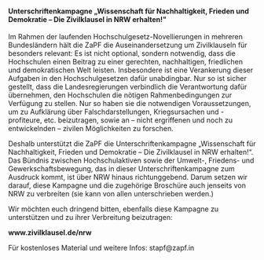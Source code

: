 ==== Unterschriftenkampagne „Wissenschaft für Nachhaltigkeit, Frieden und Demokratie – Die Zivilklausel in NRW erhalten!" ====

Im Rahmen der laufenden Hochschulgesetz-Novellierungen in mehreren Bundesländern hält die ZaPF die Auseinandersetzung um Zivilklauseln für besonders relevant: Es ist nicht optional, sondern notwendig, dass die Hochschulen einen Beitrag zu einer gerechten, nachhaltigen, friedlichen und demokratischen Welt leisten. Insbesondere ist eine Verankerung dieser Aufgaben in den Hochschulgesetzen dafür unabdingbar. Nur so ist sicher gestellt, dass die Landesregierungen verbindlich die Verantwortung dafür übernehmen, den Hochschulen die nötigen Rahmenbedingungen zur Verfügung zu stellen. Nur so haben sie die notwendigen Voraussetzungen, um zu Aufklärung über Falschdarstellungen, Kriegsursachen und -profiteure, etc. beizutragen, sowie an – nicht ergriffenen und noch zu entwickelnden – zivilen Möglichkeiten zu forschen.

Deshalb unterstützt die ZaPF die Unterschriftenkampagne „Wissenschaft für Nachhaltigkeit, Frieden und Demokratie – Die Zivilklausel in NRW erhalten!“. Das Bündnis zwischen Hochschulaktiven sowie der Umwelt-, Friedens- und Gewerkschaftsbewegung, das in dieser Unterschriftenkampagne zum Ausdruck kommt, ist über NRW hinaus richtunggebend. Darum setzen wir darauf, diese Kampagne und die zugehörige Broschüre auch jenseits von NRW zu verbreiten (sie kann von allen unterschrieben werden.)

Wir möchten euch dringend bitten, ebenfalls diese Kampagne zu unterstützen und zu ihrer Verbreitung beizutragen:

'''www.zivilklausel.de/nrw'''

Für kostenloses Material und weitere Infos: stapf@zapf.in
